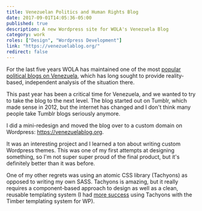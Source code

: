 ```yaml
---
title: Venezuelan Politics and Human Rights Blog
date: 2017-09-01T14:05:36-05:00
published: true
description: A new Wordpress site for WOLA's Venezuela Blog
category: work
roles: ["Design", "Wordpress Development"]
link: "https://venezuelablog.org/"
redirect: false
---
```


For the last five years WOLA has maintained one of the most [popular political blogs on Venezuela](https://venezuelablog.org/), which has long sought to provide reality-based, independent analysis of the situation there.

This past year has been a critical time for Venezuela, and we wanted to try to take the blog to the next level. The blog started out on Tumblr, which made sense in 2012, but the internet has changed and I don't think many people take Tumblr blogs seriously anymore.

I did a mini-redesign and moved the blog over to a custom domain on Wordpress: https://venezuelablog.org.

It was an interesting project and I learned a ton about writing custom Wordpress themes. This was one of my first attempts at designing something, so I'm not super super proud of the final product, but it's definitely better than it was before.

One of my other regrets was using an atomic CSS library (Tachyons) as opposed to writing my own SASS. Tachyons is amazing, but it really requires a component-based approach to design as well as a clean, reusable templating system (I had [more success](https://lries.com/projects/microsite-wola-women-and-incarceration/) using Tachyons with the Timber templating system for WP).

